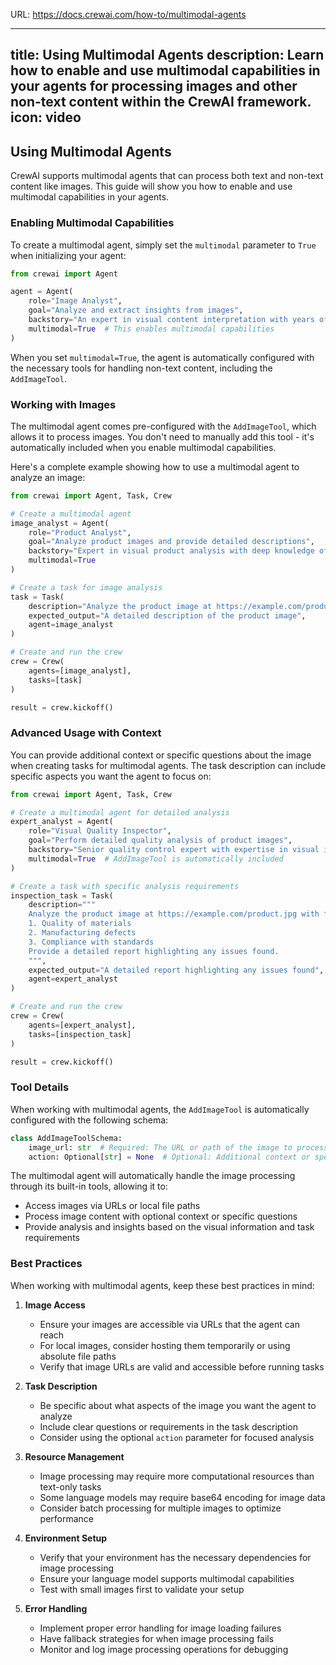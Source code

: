 URL: https://docs.crewai.com/how-to/multimodal-agents

---
title: Using Multimodal Agents
description: Learn how to enable and use multimodal capabilities in your agents for processing images and other non-text content within the CrewAI framework.
icon: video
---

## Using Multimodal Agents

CrewAI supports multimodal agents that can process both text and non-text content like images. This guide will show you how to enable and use multimodal capabilities in your agents.

### Enabling Multimodal Capabilities

To create a multimodal agent, simply set the `multimodal` parameter to `True` when initializing your agent:

```python
from crewai import Agent

agent = Agent(
    role="Image Analyst",
    goal="Analyze and extract insights from images",
    backstory="An expert in visual content interpretation with years of experience in image analysis",
    multimodal=True  # This enables multimodal capabilities
)
```

When you set `multimodal=True`, the agent is automatically configured with the necessary tools for handling non-text content, including the `AddImageTool`.

### Working with Images

The multimodal agent comes pre-configured with the `AddImageTool`, which allows it to process images. You don't need to manually add this tool - it's automatically included when you enable multimodal capabilities.

Here's a complete example showing how to use a multimodal agent to analyze an image:

```python
from crewai import Agent, Task, Crew

# Create a multimodal agent
image_analyst = Agent(
    role="Product Analyst",
    goal="Analyze product images and provide detailed descriptions",
    backstory="Expert in visual product analysis with deep knowledge of design and features",
    multimodal=True
)

# Create a task for image analysis
task = Task(
    description="Analyze the product image at https://example.com/product.jpg and provide a detailed description",
    expected_output="A detailed description of the product image",
    agent=image_analyst
)

# Create and run the crew
crew = Crew(
    agents=[image_analyst],
    tasks=[task]
)

result = crew.kickoff()
```

### Advanced Usage with Context

You can provide additional context or specific questions about the image when creating tasks for multimodal agents. The task description can include specific aspects you want the agent to focus on:

```python
from crewai import Agent, Task, Crew

# Create a multimodal agent for detailed analysis
expert_analyst = Agent(
    role="Visual Quality Inspector",
    goal="Perform detailed quality analysis of product images",
    backstory="Senior quality control expert with expertise in visual inspection",
    multimodal=True  # AddImageTool is automatically included
)

# Create a task with specific analysis requirements
inspection_task = Task(
    description="""
    Analyze the product image at https://example.com/product.jpg with focus on:
    1. Quality of materials
    2. Manufacturing defects
    3. Compliance with standards
    Provide a detailed report highlighting any issues found.
    """,
    expected_output="A detailed report highlighting any issues found",
    agent=expert_analyst
)

# Create and run the crew
crew = Crew(
    agents=[expert_analyst],
    tasks=[inspection_task]
)

result = crew.kickoff()
```

### Tool Details

When working with multimodal agents, the `AddImageTool` is automatically configured with the following schema:

```python
class AddImageToolSchema:
    image_url: str  # Required: The URL or path of the image to process
    action: Optional[str] = None  # Optional: Additional context or specific questions about the image
```

The multimodal agent will automatically handle the image processing through its built-in tools, allowing it to:
- Access images via URLs or local file paths
- Process image content with optional context or specific questions
- Provide analysis and insights based on the visual information and task requirements

### Best Practices

When working with multimodal agents, keep these best practices in mind:

1. **Image Access**
   - Ensure your images are accessible via URLs that the agent can reach
   - For local images, consider hosting them temporarily or using absolute file paths
   - Verify that image URLs are valid and accessible before running tasks

2. **Task Description**
   - Be specific about what aspects of the image you want the agent to analyze
   - Include clear questions or requirements in the task description
   - Consider using the optional `action` parameter for focused analysis

3. **Resource Management**
   - Image processing may require more computational resources than text-only tasks
   - Some language models may require base64 encoding for image data
   - Consider batch processing for multiple images to optimize performance

4. **Environment Setup**
   - Verify that your environment has the necessary dependencies for image processing
   - Ensure your language model supports multimodal capabilities
   - Test with small images first to validate your setup

5. **Error Handling**
   - Implement proper error handling for image loading failures
   - Have fallback strategies for when image processing fails
   - Monitor and log image processing operations for debugging
